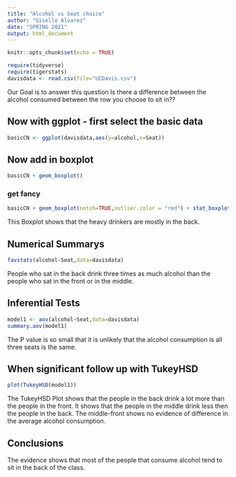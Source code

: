 ```yaml
---
title: "Alcohol vs Seat choice"
author: "Giselle Alvarez"
date: "SPRING 2021"
output: html_document
---
```


```r
knitr::opts_chunk$set(echo = TRUE)
```

```r
require(tidyverse)
require(tigerstats)
davisdata <- read.csv(file="UCDavis.csv")
```
Our Goal is to answer this question Is there a difference between the alcohol consumed between the row
you choose to sit in??

## Now with ggplot - first select the basic data

```r
basicCN <- ggplot(davisdata,aes(y=alcohol,x=Seat))
```
## Now add in boxplot

```r
basicCN + geom_boxplot()
```
  
  
### get fancy  

```r
basicCN + geom_boxplot(notch=TRUE,outlier.color = "red") + stat_boxplot(geom ='errorbar') + labs(title="Fancy notch boxplot \n with 2 lines")
```
  
This Boxplot shows that the heavy drinkers are mostly in the back.  
  
## Numerical Summarys 
  
```r
favstats(alcohol~Seat,data=davisdata)
```  
   
People who sat in the back drink three times as much alcohol than the people who sat in the front or in the middle.
    
## Inferential Tests
  
```r
model1 <- aov(alcohol~Seat,data=davisdata)
summary.aov(model1)
```
  
The P value is so small that it is unlikely that the alcohol consumption is all three seats is the same.   
    
## When significant follow up with TukeyHSD  

```r
plot(TukeyHSD(model1))
``` 
  
The TukeyHSD Plot shows that the people in the back drink a lot more than the people in the front. It shows that the people in the middle drink less then the people in the back. The middle-front shows no evidence of difference in the average alcohol consumption. 
  
## Conclusions
  
The evidence shows that most of the people that consume alcohol tend to sit in the back of the class.   
  